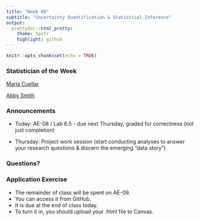```yaml
---
title: "Week 09"
subtitle: "Uncertainty Quantification & Statistical Inference"
output: 
  prettydoc::html_pretty:
    theme: hpstr
    highlight: github
---
```


```r
knitr::opts_chunk$set(echo = TRUE)
```

### Statistician of the Week

[Maria Cuellar](https://crim.sas.upenn.edu/people/maria-cuellar)

[Abby Smith](https://abbylsmith.me)

### Announcements

+ Today: AE-08 / Lab 6.5 - due next Thursday, graded for correctness (not just completion)

+ Thursday: Project work session (start conducting analyses to answer your research questions & discern the emerging "data story")

<!-- No class Thursday -->

<!-- Project Data Cleaning & EDA due Thursday  -->

<!-- + Make sure to turn in .zip folder with all appropriate files -->

<!-- Annotations due Saturday (in case you want extra time to focus on project) -->

<!-- Next week: Inference for Numerical Data -->

<!-- + 3 videos, 51 mins total -->

<!-- Today: AE-07 / Lab 07  -->

<!-- + Points wise counts as 2 AEs (20 points instead of 10) but will be graded for correctness (not just completion) -->

<!-- + Due Tuesday by class-time, like a lab -->

### Questions?



### Application Exercise

-   The remainder of class will be spent on AE-09.
- You can access it from GitHub. 
- It is due at the end of class today. 
-   To turn it in, you should upload your .html file to Canvas.
